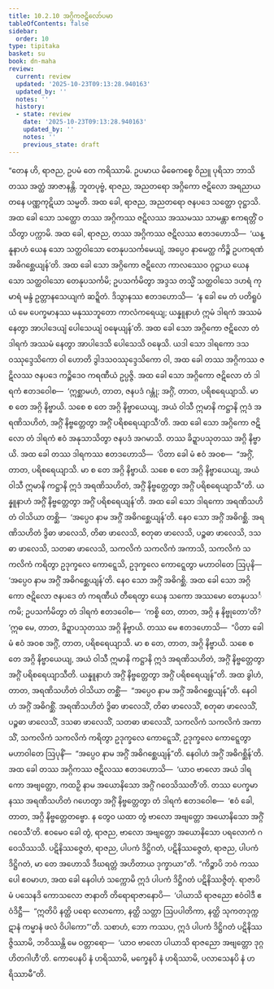 ```yaml
---
title: 10.2.10 အဂ္ဂိကဇဋိလော်ပမာ
tableOfContents: false
sidebar:
  order: 10
type: tipitaka
basket: su
book: dn-maha
review:
  current: review
  updated: '2025-10-23T09:13:28.940163'
  updated_by: ''
  notes: ''
  history:
  - state: review
    date: '2025-10-23T09:13:28.940163'
    updated_by: ''
    notes: ''
    previous_state: draft
---
```



<ReviewStatus review={frontmatter.review} showDetails={true} />

<HypothesisAnnotation frontmatter={frontmatter} />

<DynamicBreadcrumb />

<Division number="428" book="dn-maha" e="ch" v="7" p="270">

<Paragraph number="1117" book="dn-maha">
“တေန ဟိ, ရာဇည, ဥပမံ တေ ကရိဿာမိ. ဥပမာယ မိဓေကစ္စေ ဝိညူ ပုရိသာ ဘာသိတဿ အတ္ထံ အာဇာနန္တိ. ဘူတပုဗ္ဗံ, ရာဇည, အညတရော အဂ္ဂိကော ဇဋိလော အရညာယတနေ ပဏ္ဏကုဋိယာ သမ္မတိ. အထ ခေါ, ရာဇည, အညတရော ဇနပဒေ သတ္ထော ဝုဋ္ဌာသိ. အထ ခေါ သော သတ္ထော တဿ အဂ္ဂိကဿ ဇဋိလဿ အဿမဿ သာမန္တာ ဧကရတ္တိံ ဝသိတွာ ပက္ကာမိ. အထ ခေါ, ရာဇည, တဿ အဂ္ဂိကဿ ဇဋိလဿ ဧတဒဟောသိ—  ‘ယန္နူနာဟံ ယေန သော သတ္ထဝါသော တေနုပသင်္ကမေယျံ, အပ္ပေဝ နာမေတ္ထ ကိဉ္စိ ဥပကရဏံ အဓိဂစ္ဆေယျန်’တိ. အထ ခေါ သော အဂ္ဂိကော ဇဋိလော ကာလဿေဝ ဝုဋ္ဌာယ ယေန သော သတ္ထဝါသော တေနုပသင်္ကမိ; ဥပသင်္ကမိတွာ အဒ္ဒသ တသ္မိံ သတ္ထဝါသေ ဒဟရံ ကုမာရံ မန္ဒံ ဥတ္တာနသေယျကံ ဆဍ္ဍိတံ. ဒိသွာနဿ ဧတဒဟောသိ—  ‘န ခေါ မေ တံ ပတိရူပံ ယံ မေ ပေက္ခမာနဿ မနုဿဘူတော ကာလံကရေယျ; ယန္နူနာဟံ ဣမံ ဒါရကံ အဿမံ နေတွာ အာပါဒေယျံ ပေါသေယျံ ဝဍ္ဎေယျန်’တိ. အထ ခေါ သော အဂ္ဂိကော ဇဋိလော တံ ဒါရကံ အဿမံ နေတွာ အာပါဒေသိ ပေါသေသိ ဝဍ္ဎေသိ. ယဒါ သော ဒါရကော ဒသဝဿုဒ္ဒေသိကော ဝါ ဟောတိ ဒွါဒသဝဿုဒ္ဒေသိကော ဝါ, အထ ခေါ တဿ အဂ္ဂိကဿ ဇဋိလဿ ဇနပဒေ ကဉ္စိဒေဝ ကရဏီယံ ဥပ္ပဇ္ဇိ. အထ ခေါ သော အဂ္ဂိကော ဇဋိလော တံ ဒါရကံ ဧတဒဝေါစ—  ‘ဣစ္ဆာမဟံ, တာတ, ဇနပဒံ ဂန္တုံ; အဂ္ဂိံ, တာတ, ပရိစရေယျာသိ. မာ စ တေ အဂ္ဂိ နိဗ္ဗာယိ. သစေ စ တေ အဂ္ဂိ နိဗ္ဗာယေယျ, အယံ ဝါသီ ဣမာနိ ကဋ္ဌာနိ ဣဒံ အရဏိသဟိတံ, အဂ္ဂိံ နိဗ္ဗတ္တေတွာ အဂ္ဂိံ ပရိစရေယျာသီ’တိ. အထ ခေါ သော အဂ္ဂိကော ဇဋိလော တံ ဒါရကံ ဧဝံ အနုသာသိတွာ ဇနပဒံ အဂမာသိ. တဿ ခိဍ္ဍာပသုတဿ အဂ္ဂိ နိဗ္ဗာယိ.
</Paragraph>

<Paragraph number="1118" book="dn-maha">
အထ ခေါ တဿ ဒါရကဿ ဧတဒဟောသိ—  ‘ပိတာ ခေါ မံ ဧဝံ အဝစ—  “အဂ္ဂိံ, တာတ, ပရိစရေယျာသိ. မာ စ တေ အဂ္ဂိ နိဗ္ဗာယိ. သစေ စ တေ အဂ္ဂိ နိဗ္ဗာယေယျ, အယံ ဝါသီ ဣမာနိ ကဋ္ဌာနိ ဣဒံ အရဏိသဟိတံ, အဂ္ဂိံ နိဗ္ဗတ္တေတွာ အဂ္ဂိံ ပရိစရေယျာသီ”တိ. ယန္နူနာဟံ အဂ္ဂိံ နိဗ္ဗတ္တေတွာ အဂ္ဂိံ ပရိစရေယျန်’တိ. အထ ခေါ သော ဒါရကော အရဏိသဟိတံ ဝါသိယာ တစ္ဆိ—  ‘အပ္ပေဝ နာမ အဂ္ဂိံ အဓိဂစ္ဆေယျန်’တိ. နေဝ သော အဂ္ဂိံ အဓိဂစ္ဆိ. အရဏိသဟိတံ ဒွိဓာ ဖာလေသိ, တိဓာ ဖာလေသိ, စတုဓာ ဖာလေသိ, ပဉ္စဓာ ဖာလေသိ, ဒသဓာ ဖာလေသိ, သတဓာ ဖာလေသိ, သကလိကံ သကလိကံ အကာသိ, သကလိကံ သကလိကံ ကရိတွာ ဥဒုက္ခလေ ကောဋ္ဋေသိ, ဥဒုက္ခလေ ကောဋ္ဋေတွာ မဟာဝါတေ ဩပုနိ—  ‘အပ္ပေဝ နာမ အဂ္ဂိံ အဓိဂစ္ဆေယျန်’တိ. နေဝ သော အဂ္ဂိံ အဓိဂစ္ဆိ.
</Paragraph>

<Paragraph number="1119" book="dn-maha">
အထ ခေါ သော အဂ္ဂိကော ဇဋိလော ဇနပဒေ တံ ကရဏီယံ တီရေတွာ ယေန သကော အဿမော တေနုပသင်္ကမိ; ဥပသင်္ကမိတွာ တံ ဒါရကံ ဧတဒဝေါစ—  ‘ကစ္စိ တေ, တာတ, အဂ္ဂိ န နိဗ္ဗုတော’တိ? ‘ဣဓ မေ, တာတ, ခိဍ္ဍာပသုတဿ အဂ္ဂိ နိဗ္ဗာယိ. တဿ မေ ဧတဒဟောသိ—  “ပိတာ ခေါ မံ ဧဝံ အဝစ အဂ္ဂိံ, တာတ, ပရိစရေယျာသိ. မာ စ တေ, တာတ, အဂ္ဂိ နိဗ္ဗာယိ. သစေ စ တေ အဂ္ဂိ နိဗ္ဗာယေယျ, အယံ ဝါသီ ဣမာနိ ကဋ္ဌာနိ ဣဒံ အရဏိသဟိတံ, အဂ္ဂိံ နိဗ္ဗတ္တေတွာ အဂ္ဂိံ ပရိစရေယျာသီတိ. ယန္နူနာဟံ အဂ္ဂိံ နိဗ္ဗတ္တေတွာ အဂ္ဂိံ ပရိစရေယျန်”တိ. အထ ခွါဟံ, တာတ, အရဏိသဟိတံ ဝါသိယာ တစ္ဆိံ—  “အပ္ပေဝ နာမ အဂ္ဂိံ အဓိဂစ္ဆေယျန်”တိ. နေဝါဟံ အဂ္ဂိံ အဓိဂစ္ဆိံ. အရဏိသဟိတံ ဒွိဓာ ဖာလေသိံ, တိဓာ ဖာလေသိံ, စတုဓာ ဖာလေသိံ, ပဉ္စဓာ ဖာလေသိံ, ဒသဓာ ဖာလေသိံ, သတဓာ ဖာလေသိံ, သကလိကံ သကလိကံ အကာသိံ, သကလိကံ သကလိကံ ကရိတွာ ဥဒုက္ခလေ ကောဋ္ဋေသိံ, ဥဒုက္ခလေ ကောဋ္ဋေတွာ မဟာဝါတေ ဩပုနိံ—  “အပ္ပေဝ နာမ အဂ္ဂိံ အဓိဂစ္ဆေယျန်”တိ. နေဝါဟံ အဂ္ဂိံ အဓိဂစ္ဆိန်’တိ. အထ ခေါ တဿ အဂ္ဂိကဿ ဇဋိလဿ ဧတဒဟောသိ—  ‘ယာဝ ဗာလော အယံ ဒါရကော အဗျတ္တော, ကထဉှိ နာမ အယောနိသော အဂ္ဂိံ ဂဝေသိဿတီ’တိ. တဿ ပေက္ခမာနဿ အရဏိသဟိတံ ဂဟေတွာ အဂ္ဂိံ နိဗ္ဗတ္တေတွာ တံ ဒါရကံ ဧတဒဝေါစ—  ‘ဧဝံ ခေါ, တာတ, အဂ္ဂိ နိဗ္ဗတ္တေတဗ္ဗော. န တွေဝ ယထာ တွံ ဗာလော အဗျတ္တော အယောနိသော အဂ္ဂိံ ဂဝေသီ’တိ. ဧဝမေဝ ခေါ တွံ, ရာဇည, ဗာလော အဗျတ္တော အယောနိသော ပရလောကံ ဂဝေသိဿသိ. ပဋိနိဿဇ္ဇေတံ, ရာဇည, ပါပကံ ဒိဋ္ဌိဂတံ, ပဋိနိဿဇ္ဇေတံ, ရာဇည, ပါပကံ ဒိဋ္ဌိဂတံ, မာ တေ အဟောသိ ဒီဃရတ္တံ အဟိတာယ ဒုက္ခာယာ”တိ.
</Paragraph>

</Division>
<Division number="429" book="dn-maha" e="ch" v="7" p="272">

<Paragraph number="1120" book="dn-maha">
“ကိဉ္စာပိ ဘဝံ ကဿပေါ ဧဝမာဟ, အထ ခေါ နေဝါဟံ သက္ကောမိ ဣဒံ ပါပကံ ဒိဋ္ဌိဂတံ ပဋိနိဿဇ္ဇိတုံ. ရာဇာပိ မံ ပသေနဒိ ကောသလော ဇာနာတိ တိရောရာဇာနောပိ—  ‘ပါယာသိ ရာဇညော ဧဝံဝါဒီ ဧဝံဒိဋ္ဌီ—  “ဣတိပိ နတ္ထိ ပရော လောကော, နတ္ထိ သတ္တာ ဩပပါတိကာ, နတ္ထိ သုကတဒုက္ကဋာနံ ကမ္မာနံ ဖလံ ဝိပါကော”’တိ. သစာဟံ, ဘော ကဿပ, ဣဒံ ပါပကံ ဒိဋ္ဌိဂတံ ပဋိနိဿဇ္ဇိဿာမိ, ဘဝိဿန္တိ မေ ဝတ္တာရော—  ‘ယာဝ ဗာလော ပါယာသိ ရာဇညော အဗျတ္တော ဒုဂ္ဂဟိတဂါဟီ’တိ. ကောပေနပိ နံ ဟရိဿာမိ, မက္ခေနပိ နံ ဟရိဿာမိ, ပလာသေနပိ နံ ဟရိဿာမီ”တိ.
</Paragraph>
</Division>